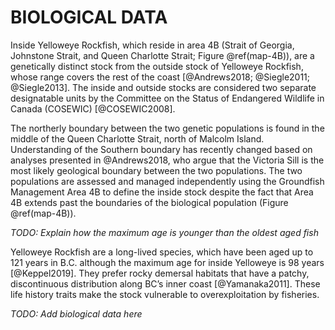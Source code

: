 
\clearpage

# BIOLOGICAL DATA {#app:biological-data}

Inside Yelloweye Rockfish, which reside in area 4B (Strait of Georgia, Johnstone Strait, and Queen Charlotte Strait; Figure \@ref(map-4B)), are a genetically distinct stock from the outside stock of Yelloweye Rockfish, whose range covers the rest of the coast [@Andrews2018; @Siegle2011; @Siegle2013].  The inside and outside stocks are considered two separate designatable units by the Committee on the Status of Endangered Wildlife in Canada (COSEWIC) [@COSEWIC2008].

The northerly boundary between the two genetic populations is found in the middle of the Queen Charlotte Strait, north of Malcolm Island.
Understanding of the Southern boundary has recently changed based on analyses presented in @Andrews2018, who argue that the Victoria Sill is the most likely geological boundary between the two populations.
The two populations are assessed and managed independently using the Groundfish Management Area 4B to define the inside stock despite the fact that Area 4B extends past the boundaries of the biological population (Figure \@ref(map-4B)).

*TODO: Explain how the maximum age is younger than the oldest aged fish*

Yelloweye Rockfish are a long-lived species, which have been aged up to 121 years in B.C. although the maximum age for inside Yelloweye is 98 years [@Keppel2019]. 
They prefer rocky demersal habitats that have a patchy, discontinuous distribution along BC's inner coast [@Yamanaka2011]. 
These life history traits make the stock vulnerable to overexploitation by fisheries.

*TODO: Add biological data here*

